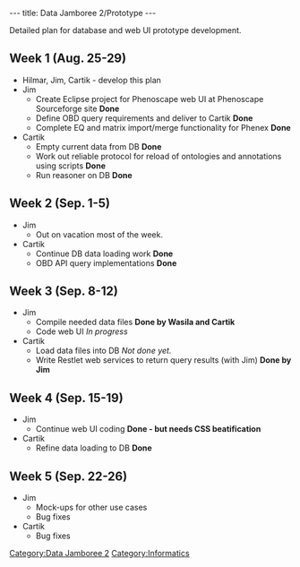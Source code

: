 ---
title: Data Jamboree 2/Prototype
---

Detailed plan for database and web UI prototype development.

==Week 1 (Aug. 25-29)==
* Hilmar, Jim, Cartik - develop this plan
* Jim
** Create Eclipse project for Phenoscape web UI at Phenoscape Sourceforge site '''Done'''
** Define OBD query requirements and deliver to Cartik '''Done'''
** Complete EQ and matrix import/merge functionality for Phenex '''Done'''
* Cartik
** Empty current data from DB '''Done'''
** Work out reliable protocol for reload of ontologies and annotations using scripts '''Done'''
** Run reasoner on DB '''Done'''

==Week 2 (Sep. 1-5)==
* Jim
** Out on vacation most of the week.
* Cartik
** Continue DB data loading work '''Done'''
** OBD API query implementations '''Done'''

==Week 3 (Sep. 8-12)==
* Jim
** Compile needed data files '''Done by Wasila and Cartik'''
** Code web UI ''In progress''
* Cartik
** Load data files into DB ''Not done yet.''
** Write Restlet web services to return query results (with Jim) '''Done by Jim'''

==Week 4 (Sep. 15-19)==
* Jim
** Continue web UI coding '''Done - but needs CSS beatification'''
* Cartik
** Refine data loading to DB '''Done'''

==Week 5 (Sep. 22-26)==
* Jim
** Mock-ups for other use cases
** Bug fixes
* Cartik
** Bug fixes

[[Category:Data Jamboree 2]]
[[Category:Informatics]]